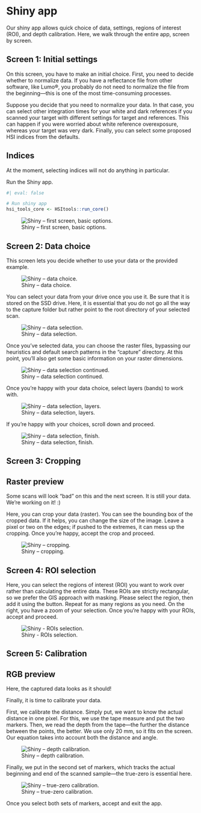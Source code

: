 # Shiny app

Our shiny app allows quick choice of data, settings, regions of interest (ROI), and depth calibration. Here, we walk through the entire app, screen by screen.

## Screen 1: Initial settings

On this screen, you have to make an initial choice. First, you need to decide whether to normalize data. If you have a reflectance file from other software, like Lumo®, you probably do not need to normalize the file from the beginning—this is one of the most time-consuming processes.

Suppose you decide that you need to normalize your data. In that case, you can select other integration times for your white and dark references if you scanned your target with different settings for target and references. This can happen if you were worried about white reference overexposure, whereas your target was very dark. Finally, you can select some proposed HSI indices from the defaults.

::: callout-note
## Indices

At the moment, selecting indices will not do anything in particular.
:::

Run the Shiny app.

```r
#| eval: false

# Run shiny app
hsi_tools_core <- HSItools::run_core()
```

![Shiny – first screen, basic options.](figures/shiny_1.png)

## Screen 2: Data choice

This screen lets you decide whether to use your data or the provided example.

![Shiny – data choice.](figures/shiny_2.png)

You can select your data from your drive once you use it. Be sure that it is stored on the SSD drive. Here, it is essential that you do not go all the way to the capture folder but rather point to the root directory of your selected scan.

![Shiny – data selection.](figures/shiny_3.png)

Once you've selected data, you can choose the raster files, bypassing our heuristics and default search patterns in the "capture" directory. At this point, you'll also get some basic information on your raster dimensions.

![Shiny – data selection continued.](figures/shiny_4.png)

Once you're happy with your data choice, select layers (bands) to work with.

![Shiny – data selection, layers.](figures/shiny_5.png)

If you're happy with your choices, scroll down and proceed.

![Shiny – data selection, finish.](figures/shiny_6.png)

## Screen 3: Cropping

::: callout-important
## Raster preview

Some scans will look "bad" on this and the next screen. It is still your data. We're working on it! :)
:::

Here, you can crop your data (raster). You can see the bounding box of the cropped data. If it helps, you can change the size of the image. Leave a pixel or two on the edges; if pushed to the extremes, it can mess up the cropping. Once you're happy, accept the crop and proceed.

![Shiny – cropping.](figures/shiny_7.png)

## Screen 4: ROI selection

Here, you can select the regions of interest (ROI) you want to work over rather than calculating the entire data. These ROIs are strictly rectangular, so we prefer the GIS approach with masking. Please select the region, then add it using the button. Repeat for as many regions as you need. On the right, you have a zoom of your selection. Once you're happy with your ROIs, accept and proceed.

![Shiny - ROIs selection.](figures/shiny_8.png)

## Screen 5: Calibration

::: callout-important
## RGB preview

Here, the captured data looks as it should!
:::

Finally, it is time to calibrate your data.

First, we calibrate the distance. Simply put, we want to know the actual distance in one pixel. For this, we use the tape measure and put the two markers. Then, we read the depth from the tape—the further the distance between the points, the better. We use only 20 mm, so it fits on the screen. Our equation takes into account both the distance and angle.

![Shiny – depth calibration.](figures/shiny_10.png)

Finally, we put in the second set of markers, which tracks the actual beginning and end of the scanned sample—the true-zero is essential here.

![Shiny – true-zero calibration.](figures/shiny_11.png)

Once you select both sets of markers, accept and exit the app.
